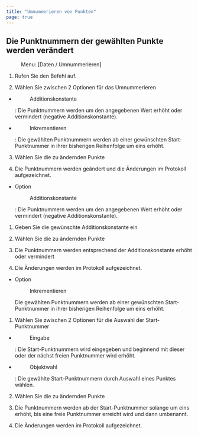 ```yaml
---
title: "Umnummerieren von Punkten"
page: true
---
```

## Die Punktnummern der gew&#228;hlten Punkte werden ver&#228;ndert
 <Menu> Menu: [Daten / Umnummerieren] </Menu> 



1. Rufen Sie den Befehl auf.

2. W&#228;hlen Sie zwischen 2 Optionen f&#252;r das Umnummerieren

- <Menu>Additionskonstante</Menu> : Die Punktnummern werden um den angegebenen Wert erh&#246;ht oder vermindert (negative Additionskonstante).

- <Menu>Inkrementieren</Menu> : Die gew&#228;hlten Punktnummern werden ab einer gew&#252;nschten Start-Punktnummer in ihrer bisherigen Reihenfolge um eins erh&#246;ht.



3. W&#228;hlen Sie die zu &#228;ndernden Punkte

4. Die Punktnummern werden ge&#228;ndert und die &#196;nderungen im Protokoll aufgezeichnet.






- Option <Menu>Additionskonstante </Menu> : Die Punktnummern werden um den angegebenen Wert erh&#246;ht oder vermindert (negative Additionskonstante).

1. Geben Sie die gew&#252;nschte Additionskonstante ein

2. W&#228;hlen Sie die zu &#228;ndernden Punkte

3. Die Punktnummern werden entsprechend der Additionskonstante erh&#246;ht oder vermindert

4. Die &#196;nderungen werden im Protokoll aufgezeichnet.







- Option <Menu> Inkrementieren</Menu>   Die gew&#228;hlten Punktnummern werden ab einer gew&#252;nschten Start-Punktnummer in ihrer bisherigen Reihenfolge um eins erh&#246;ht.

1. W&#228;hlen Sie zwischen 2 Optionen f&#252;r die Auswahl der Start-Punktnummer

- <Menu>Eingabe</Menu> : Die Start-Punktnummern wird eingegeben und beginnend mit dieser oder der n&#228;chst freien Punktnummer wird erh&#246;ht.

- <Menu>Objektwahl</Menu> : Die gew&#228;hlte Start-Punktnummern durch Auswahl eines Punktes w&#228;hlen.



2. W&#228;hlen Sie die zu &#228;ndernden Punkte

3. Die Punktnummern werden ab der Start-Punktnummer solange um eins erh&#246;ht, bis eine freie Punktnummer erreicht wird und dann umbenannt.

4. Die &#196;nderungen werden im Protokoll aufgezeichnet.





